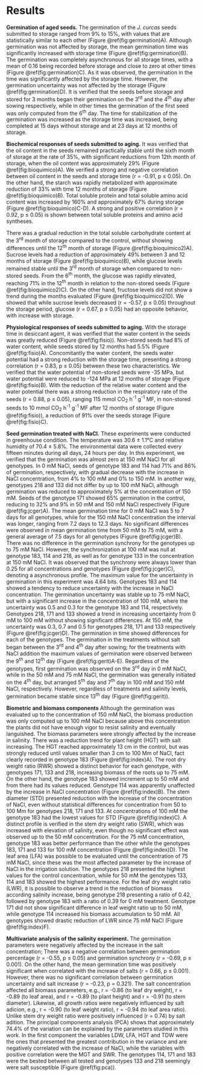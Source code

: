 # Results

**Germination of aged seeds.** The germination of the *J. curcas* seeds submitted to storage ranged from 9% to 15%, with values that are statistically similar to each other (Figure \@ref(fig:germination)A). Although germination was not affected by storage, the mean germination time was significantly increased with storage time (Figure \@ref(fig:germination)B). The germination was completely asynchronous for all storage times, with a mean of 0.16 being recorded before storage and close to zero at other times (Figure \@ref(fig:germination)C). As it was observed, the germination in the time was significantly affected by the storage time. However, the germination uncertainty was not affected by the storage (Figure \@ref(fig:germination)D). It is verified that the seeds before storage and stored for 3 months began their germination on the 3^rd^ and the 4^th^ day after sowing respectively, while in other times the germination of the first seed was only computed from the 6^th^ day. The time for stabilization of the germination was increased as the storage time was increased, being completed at 15 days without storage and at 23 days at 12 months of storage.

**Biochemical responses of seeds submitted to aging.** It was verified that the oil content in the seeds remained practically stable until the sixth month of storage at the rate of 35%, with significant reductions from 12th month of storage, when the oil content was approximately 29% (Figure \@ref(fig:bioquimico)A). We verified a strong and negative correlation between oil content in the seeds and storage time (r = -0.91, p ≤ 0.05). On the other hand, the starch was rapidly metabolized with approximate reduction of 33% with time 12 months of storage (Figure \@ref(fig:bioquimico)B). Total soluble protein and total soluble amino acid content was increased by 160% and approximately 67% during storage (Figure \@ref(fig:bioquimico)C-D). A strong and positive correlation (r = 0.92, p ≤ 0.05) is shown between total soluble proteins and amino acid syntheses.

There was a gradual reduction in the total soluble carbohydrate content at the 3^rd^ month of storage compared to the control, without showing differences until the 12^th^ month of storage (Figure \@ref(fig:bioquimico2)A). Sucrose levels had a reduction of approximately 49% between 3 and 12 months of storage (Figure \@ref(fig:bioquimico)B), while glucose levels remained stable until the 3^rd^ month of storage when compared to non-stored seeds. From the 6^th^ month, the glucose was rapidly elevated, reaching 71% in the 12^th^ month in relation to the non-stored seeds  (Figure \@ref(fig:bioquimico2)C). On the other hand, fructose levels did not show a trend during the months evaluated  (Figure \@ref(fig:bioquimico2)D). We showed that while sucrose levels decreased (r = -0.57, p ≤ 0.05) throughout the storage period, glucose (r = 0.67, p ≤ 0.05) had an opposite behavior, with increase with storage.

**Physiological responses of seeds submitted to aging.** With the storage time in desiccant agent, it was verified that the water content in the seeds was greatly reduced (Figure \@ref(fig:fisio)). Non-stored seeds had 8% of water content, while seeds stored by 12 months had 5.5% (Figure \@ref(fig:fisio)A). Concomitantly the water content, the seeds water potential had a strong reduction with the storage time, presenting a strong correlation (r = 0.83, p ≤ 0.05) between these two characteristics. We verified that the water potential of non-stored seeds were -35 MPa, but water potential were reduced to -124 MPa at 12 months of storage (Figure \@ref(fig:fisio)B). With the reduction of the relative water content and the water potential there was a strong reduction in the respiratory rate of the seeds (r = 0.88, p ≤ 0.05), ranging 115 mmol CO~2~ h^-1^ g^-1^ MF, in non-stored seeds to 10 mmol CO~2~ h^-1^ g^-1^ MF after 12 months of storage (Figure \@ref(fig:fisio)), a reduction of 91% over the seeds storage (Figure \@ref(fig:fisio)C).

**Seed germination treated with NaCl.** These experiments were conducted in greenhouse condition. The temperature was 30.6 ± 1.1°C and relative humidity of 70.4 ± 5.8%. The environmental data were collected every fifteen minutes during all days, 24 hours per day. In this experiment, we verified that the germination was almost zero at 150 mM NaCl for all genotypes. In 0 mM NaCl, seeds of genotype 183 and 114 had 71% and 86% of germination, respectively, with gradual decrease with the increase in NaCl concentration, from 4% to 100 mM and 0% to 150 mM. In another way, genotypes 218 and 133 did not differ by up to 100 mM NaCl, although germination was reduced to approximately 5% at the concentration of 150 mM. Seeds of the genotype 171 showed 65% germination in the control, reducing to 32% and 9% in 50 mM and 150 mM NaCl respectively (Figure \@ref(fig:jcger)A). The mean germination time for 0 mM NaCl was 5 to 7 days for all genotypes, while for the 150 mM NaCl concentration the interval was longer, ranging from 7.2 days to 12.3 days. No significant differences were observed in mean germination time from 50 mM to 75 mM, with a general average of 7.5 days for all genotypes (Figure \@ref(fig:jcger)B). There was no difference in the germination synchrony for the genotypes up to 75 mM NaCl. However, the synchronization at 100 mM was null at genotype 183, 114 and 218, as well as for genotype 133 in the concentration at 150 mM NaCl. It was observed that the synchrony were always lower than 0.25 for all concentrations and genotypes (Figure \@ref(fig:jcger)C), denoting a asynchronous profile. The maximum value for the uncertainty in germination in this experiment was 4.64 bits. Genotypes 183 and 114 showed a tendency to reduce uncertainty with the increase in NaCl concentration. The germination uncertainty was stable up to 75 mM NaCl, but with a significant increase in the concentration of 100 mM, where the uncertainty was 0.5 and 0.3 for the genotype 183 and 114, respectively. Genotypes 218, 171 and 133 showed a trend in increasing uncertainty from 0 mM to 100 mM without showing significant differences. At 150 mM, the uncertainty was 0.3, 0.7 and 0.5 for genotypes 218, 171 and 133 respectively (Figure \@ref(fig:jcger)D). The  germination in time showed differences for each of the genotypes. The germination in the treatments without salt began between the 3^rd^ and 4^th^ day after sowing; for the treatments with NaCl addition the maximum values of germination were observed between the 9^th^ and 12^th^ day (Figure \@ref(fig:gerit)A-E). Regardless of the genotypes, first germination was observed on the 3^rd^ day in 0 mM NaCl, while in the 50 mM and 75 mM NaCl, the germination was generally initiated on the 4^th^ day, but arranged 5^th^ day and 7^th^ day in 100 mM and 150 mM NaCl, respectively. However, regardless of treatments and salinity levels, germination became stable since 13^th^ day (Figure \@ref(fig:gerit)).

**Biometric and biomass components** Although the germination was evaluated up to the concentration of 150 mM NaCl, the biomass production was only computed up to 100 mM NaCl because above this concentration the plants did not have enough vigor to resist salinity and eventually languished. The biomass parameters were strongly affected by the increase in salinity. There was a reduction trend for plant height (HGT) with  salt increasing. The HGT reached approximately 13 cm in the control, but was strongly reduced until values smaller than 3 cm to 100 Mm of NaCl, fact clearly recorded in genotype 183 (Figure \@ref(fig:index)A). The root dry weight ratio (RWR) showed a distinct behavior for each genotype, with genotypes 171, 133 and 218, increasing biomass of the roots up to 75 mM. On the other hand, the genotype 183 showed increment up to 50 mM and from there had its values reduced. Genotype 114 was apparently unaffected by the increase in NaCl concentration (Figure \@ref(fig:index)B). The stem diameter (STD) presented reduction with the increase of the concentration of NaCl, even without statistical differences for concentration from 50 to 100 Mm for genotypes 218, 171 and 133. At concentrations of 100 mM the genotype 183 had the lowest values for STD (Figure \@ref(fig:index)C). A distinct profile is verified in the stem dry weight ratio (SWR), which was increased with elevation of salinity, even though no significant effect was observed up to the 50 mM concentration. For the 75 mM concentration, genotype 183 was better performance than the other while the genotypes 183, 171 and 133 for 100 mM concentration (Figure \@ref(fig:index)D). The leaf area (LFA) was possible to be evaluated until the concentration of 75 mM NaCl, since these was the most affected parameter by the increase of NaCl in the irrigation solution. The genotypes 218 presented the highest values for the control concentration, while for 50 mM the genotypes 133, 114 and 183 showed the highest performance. For the leaf dry weight ratio  (LWR), it is possible to observe a trend in the reduction of biomass according salinity increase, being genotype 218 presenting a ratio of 0.42, followed by genotype 183 with a ratio of 0.39 for 0 mM treatment. Genotype 171 did not show significant difference in leaf weight ratio up to 50 mM, while genotype 114 increased his biomass accumulation to 50 mM. All genotypes showed drastic reduction of LWR since 75 mM NaCl (Figure \@ref(fig:index)F). 


**Multivariate analysis of the salinity experiment.** The germination parameters were negatively affected by the increase in the salt concentration; There was a negative correlation between germination percentage (r = -0.55, p ≤ 0.05) and germination synchrony (r = -0.69, p ≤ 0.001). On the other hand, the mean germination time was positively significant when correlated with the increase of salts (r = 0.66, p ≤ 0.001). However, there was no significant correlation between germination uncertainty and salt increase (r = -0.23, p = 0.321). The salt concentration affected all biomass parameters, e.g., r = -0.86 (to leaf dry weight), r = -0.89 (to leaf area), and r = -0.89 (to plant height) and r = -0.91 (to stem diameter). Likewise, all growth ratios were negatively influenced by salt adicion, e.g., r = -0.90 (to leaf weight ratio), r = -0.94 (to leaf area ratio). Unlike stem dry weight ratio were positively influenced (r = 0.74) by salt adition. The principal components analysis (PCA) shows that approximately 74.4% of the variation can be explained by the parameters studied in this work. In the first component the variables LDW, LFA, HGT and TDW were the ones that presented the greatest contribution in the variance and are negatively correlated with the increase of NaCl, while the variables with positive correlation were the MGT and SWR. The genotypes 114, 171 and 183 were the bested between all tested and genotypes 133 and 218 seemingly were salt susceptible (Figure \@ref(fig:pca)). 
